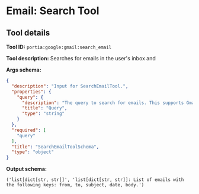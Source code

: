 <!-- WARNING: This file is auto-generated by generate_tool_docs.py. Do not edit manually. -->

# Email: Search Tool

<Intro />

## Tool details
**Tool ID:** `portia:google:gmail:search_email`

**Tool description:** Searches for emails in the user's inbox and 

**Args schema:**
```json
{
  "description": "Input for SearchEmailTool.",
  "properties": {
    "query": {
      "description": "The query to search for emails. This supports Gmail search syntax (e.g. 'from:jane@acme.com' or 'subject:meeting').",
      "title": "Query",
      "type": "string"
    }
  },
  "required": [
    "query"
  ],
  "title": "SearchEmailToolSchema",
  "type": "object"
}
```

**Output schema:**
```
('list[dict[str, str]]', 'list[dict[str, str]]: List of emails with the following keys: from, to, subject, date, body.')
```
